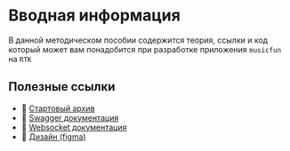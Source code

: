 # Вводная информация

В данной методическом пособии содержится теория, ссылки и код который может вам понадобится при разработке приложения
`musicfun` на `RTK`

## Полезные ссылки

- 🔗 [Стартовый архив](https://github.com/xxx)
- 🔗 [Swagger документация](https://musicfun.it-incubator.app/api)
- 🔗 [Websocket документация](https://musicfun.it-incubator.app/async-api)
- 🔗 [Дизайн (figma)](https://www.figma.com/design/AxTPd4AS8oAgdEF4dDgLis/MusicFun?node-id=0-1&p=f&t=wFEKRKkGBUV0gXt5-0)
